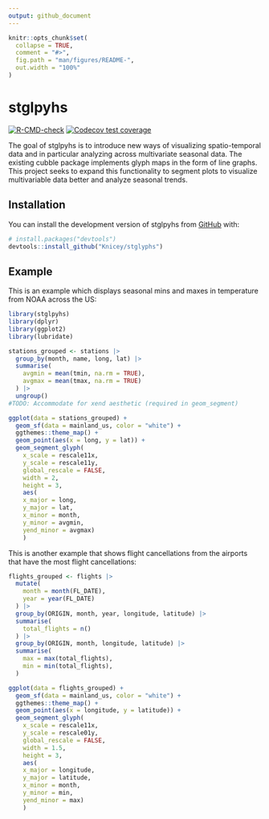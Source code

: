 ```yaml
---
output: github_document
---
```


<!-- README.md is generated from README.Rmd. Please edit that file -->

```r
knitr::opts_chunk$set(
  collapse = TRUE,
  comment = "#>",
  fig.path = "man/figures/README-",
  out.width = "100%"
) 
```

# stglpyhs

<!-- badges: start -->

[![R-CMD-check](https://github.com/Knicey/stglyphs/actions/workflows/R-CMD-check.yaml/badge.svg)](https://github.com/Knicey/stglyphs/actions/workflows/R-CMD-check.yaml) [![Codecov test coverage](https://codecov.io/gh/Knicey/stglyphs/branch/master/graph/badge.svg)](https://app.codecov.io/gh/Knicey/stglyphs?branch=master)

<!-- badges: end -->

The goal of stglpyhs is to introduce new ways of visualizing spatio-temporal data and in particular analyzing across multivariate seasonal data. The existing cubble package implements glyph maps in the form of line graphs. This project seeks to expand this functionality to segment plots to visualize multivariable data better and analyze seasonal trends.

## Installation

You can install the development version of stglpyhs from [GitHub](https://github.com/) with:

``` r
# install.packages("devtools")
devtools::install_github("Knicey/stglyphs")
```

## Example

This is an example which displays seasonal mins and maxes in temperature from NOAA across the US:

```r
library(stglpyhs)
library(dplyr)
library(ggplot2)
library(lubridate)

stations_grouped <- stations |>
  group_by(month, name, long, lat) |>
  summarise(
    avgmin = mean(tmin, na.rm = TRUE),
    avgmax = mean(tmax, na.rm = TRUE)
  ) |>
  ungroup() 
#TODO: Accommodate for xend aesthetic (required in geom_segment)
```

```r
ggplot(data = stations_grouped) +
  geom_sf(data = mainland_us, color = "white") +
  ggthemes::theme_map() +
  geom_point(aes(x = long, y = lat)) +
  geom_segment_glyph(
    x_scale = rescale11x,
    y_scale = rescale11y,
    global_rescale = FALSE,
    width = 2,
    height = 3,
    aes(
    x_major = long, 
    y_major = lat, 
    x_minor = month, 
    y_minor = avgmin, 
    yend_minor = avgmax)
    ) 

```

This is another example that shows flight cancellations from the airports that have the most flight cancellations:

```r
flights_grouped <- flights |>
  mutate(
    month = month(FL_DATE),
    year = year(FL_DATE)
  ) |>
  group_by(ORIGIN, month, year, longitude, latitude) |>
  summarise(
    total_flights = n()
  ) |>
  group_by(ORIGIN, month, longitude, latitude) |>
  summarise(
    max = max(total_flights),
    min = min(total_flights),
  )
```

```r
ggplot(data = flights_grouped) +
  geom_sf(data = mainland_us, color = "white") +
  ggthemes::theme_map() +
  geom_point(aes(x = longitude, y = latitude)) +
  geom_segment_glyph(
    x_scale = rescale11x,
    y_scale = rescale01y,
    global_rescale = FALSE,
    width = 1.5,
    height = 3,
    aes(
    x_major = longitude, 
    y_major = latitude, 
    x_minor = month, 
    y_minor = min, 
    yend_minor = max)
    ) 
```
